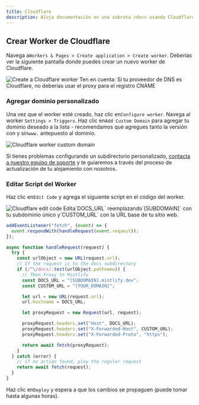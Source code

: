 ```yaml
---
title: Cloudflare
description: Aloja documentación en una subruta /docs usando Cloudflare Workers
---
```


## Crear Worker de Cloudflare

Navega a`Workers & Pages > Create application > Create worker`. Deberías ver la siguiente pantalla donde puedes crear un nuevo worker de Cloudflare.

<Frame>
  <img alt="Create a Cloudflare worker" src="/images/cloudflare/worker.png" />
</Frame>

<Warning>
  Ten en cuenta: Si tu proveedor de DNS es Cloudflare, no deberías usar el proxy para el registro CNAME
</Warning>

### Agregar dominio personalizado

Una vez que el worker esté creado, haz clic en`Configure worker`. Navega al worker
`Settings > Triggers`. Haz clic en`Add Custom Domain` para agregar tu dominio deseado a la lista - recomendamos que agregues tanto la versión con y sin`www.`
antepuesto al dominio.

<Frame>
  <img alt="Cloudflare worker custom domain" src="/images/cloudflare/custom-domain.png" />
</Frame>

Si tienes problemas configurando un subdirectorio personalizado,
[contacta a nuestro equipo de soporte](mailto:sales@mintlify.com) y te guiaremos a través del proceso de actualización de tu alojamiento con nosotros.

### Editar Script del Worker

Haz clic en`Edit Code` y agrega el siguiente script en el código del worker.

<Frame>
  <img alt="Cloudflare edit code" src="/images/cloudflare/edit-code.png" />
</Frame>

<Tip>
  Edita`DOCS_URL` reemplazando`[SUBDOMAIN]` con tu subdominio único y`CUSTOM_URL` con la URL base de tu sitio web.
</Tip>

```javascript
addEventListener("fetch", (event) => {
  event.respondWith(handleRequest(event.request));
});

async function handleRequest(request) {
  try {
    const urlObject = new URL(request.url);
    // If the request is to the docs subdirectory
    if (/^\/docs/.test(urlObject.pathname)) {
      // Then Proxy to Mintlify
      const DOCS_URL = "[SUBDOMAIN].mintlify.dev";
      const CUSTOM_URL = "[YOUR_DOMAIN]";

      let url = new URL(request.url);
      url.hostname = DOCS_URL;

      let proxyRequest = new Request(url, request);

      proxyRequest.headers.set("Host", DOCS_URL);
      proxyRequest.headers.set("X-Forwarded-Host", CUSTOM_URL);
      proxyRequest.headers.set("X-Forwarded-Proto", "https");

      return await fetch(proxyRequest);
    }
  } catch (error) {
    // if no action found, play the regular request
    return await fetch(request);
  }
}
```

Haz clic en`Deploy` y espera a que los cambios se propaguen (puede tomar hasta algunas horas).
